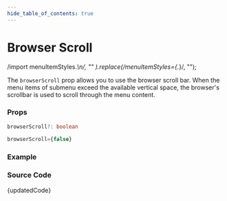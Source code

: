 ```yaml
---
hide_table_of_contents: true
---
```



# Browser Scroll

  /import menuItemStyles.*\n/,
  ""
).replace(/menuItemStyles={.*}/, "");

The `browserScroll` prop allows you to use the browser scroll bar. When the menu items of submenu exceed the available vertical space, the browser's scrollbar is used to scroll through the menu content.

### Props

```ts noCopy
browserScroll?: boolean
```

```ts noCopy title='Default Value'
browserScroll={false}
```

### Example

<BrowserWindow url="/horizontal-menu/menu-scroll/browser-scroll">
  <Provider>
    <BrowserScroll />
  </Provider>
</BrowserWindow>

### Source Code

<TsToJsCodeSnippet>{updatedCode}</TsToJsCodeSnippet>
